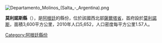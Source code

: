 [[Image:Departamento_Molinos_(Salta_-_Argentina).png|right]]
{{Coord|25|26|11|S|66|17|40|W|display=title}}

'''莫利諾斯縣'''（{{lang-es|Departamento de Molinos}}），是[[阿根廷|阿根廷]]的縣份，位於該國西北部[[薩爾塔省|薩爾塔省]]，首府設於[[莫利諾斯|莫利諾斯]]，面積3,600平方公里，2010年人口5,652，人口密度每平方公里1.57人。

{{Argentina-geo-stub}}
[[Category:阿根廷縣份|Category:阿根廷縣份]]
